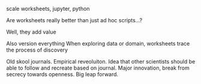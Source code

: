 scale worksheets, jupyter, python

Are worksheets really better than just ad hoc scripts...?

Well, they add value

Also version everything When exploring data or domain, worksheets trace the process of discovery

Old skool journals. Empirical reveoluiton. Idea that other scientists should be able to follow and recreate based on
journal. Major innovation, break from secrecy towards openness. Big leap forward.